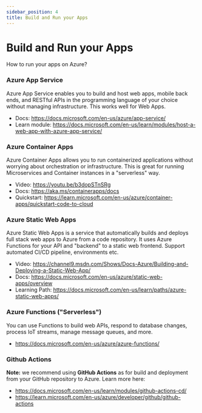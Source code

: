 ```yaml
---
sidebar_position: 4
title: Build and Run your Apps
---
```


# Build and Run your Apps
How to run your apps on Azure?

### Azure App Service  
Azure App Service enables you to build and host web apps, mobile back ends, and RESTful APIs in the programming language of your choice without managing infrastructure. This works well for Web Apps.
  - Docs: https://docs.microsoft.com/en-us/azure/app-service/
  - Learn module: https://docs.microsoft.com/en-us/learn/modules/host-a-web-app-with-azure-app-service/

### Azure Container Apps
Azure Container Apps allows you to run containerized applications without worrying about orchestration or infrastructure. This is great for running Microservices and Container instances in a "serverless" way. 
  - Video: https://youtu.be/b3dopSTnSRg 
  - Docs: https://aka.ms/containerapps/docs 
  - Quickstart: https://learn.microsoft.com/en-us/azure/container-apps/quickstart-code-to-cloud

### Azure Static Web Apps
Azure Static Web Apps is a service that automatically builds and deploys full stack web apps to Azure from a code repository.
It uses Azure Functions for your API and "backend" to a static web frontend. Support automated CI/CD pipeline, environments etc.    
  - Video: https://channel9.msdn.com/Shows/Docs-Azure/Building-and-Deploying-a-Static-Web-App/
  - Docs: https://docs.microsoft.com/en-us/azure/static-web-apps/overview
  - Learning Path: https://docs.microsoft.com/en-us/learn/paths/azure-static-web-apps/

### Azure Functions ("Serverless")
You can use Functions to build web APIs, respond to database changes, process IoT streams, manage message queues, and more.
  - https://docs.microsoft.com/en-us/azure/azure-functions/



### Github Actions
**Note:** we recommend using __GitHub Actions__ as for build and deployment from your GitHub repository to Azure.
Learn more here: 
- https://docs.microsoft.com/en-us/learn/modules/github-actions-cd/
- https://learn.microsoft.com/en-us/azure/developer/github/github-actions